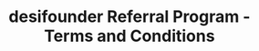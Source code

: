 ---
title: "desifounder Referral Program - Terms and Conditions"
description: "[TBA]"
sidebarTitle: "desifounder Referral Program"
---